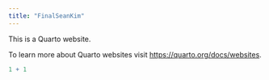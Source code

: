 ```yaml
---
title: "FinalSeanKim"
---
```


This is a Quarto website.

To learn more about Quarto websites visit <https://quarto.org/docs/websites>.

```r
1 + 1
```
